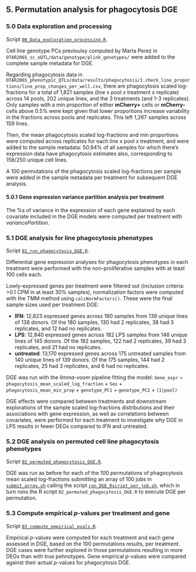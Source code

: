 
## 5. Permutation analysis for phagocytosis DGE 


### 5.0 Data exploration and processing
Script [`00_Data_exploration_processing.R`](00_Data_exploration_processing.R). 

Cell line genotype PCs previoulsy computed by Marta Perez in `OTAR2065_sc_eQTL/data/genotype/plink_genotypes/` were added to the complete sample metadata for DGE.

Regarding phagocytosis data in `OTAR2065_phenotypic_QTLs/data/results/phagocytosis/1.check_line_proportions/line_prop_changes_per_well.csv`, there are phagocytosis scaled log-fractions for a total of 1,821 samples (line x pool x treatment x replicate) across 14 pools, 202 unique lines, and the 3 treatments (and 1-3 replicates). Only samples with a min proportion of either **mCherry+** cells or  **mCherry-** cells above 0.5% were kept given that lower proportions increase variability in the fractions across pools and replicates. This left 1,267 samples across 159 lines.

Then, the mean phagocytosis scaled log-fractions and min proportions were computed across replicates for each line x pool x treatment, and were added to the sample metadata: 50.94% of all samples for which there’s expression data have phagocytosis estimates also, corresponding to 158/250 unique cell lines.

A 100 permutations of the phagocytosis scaled log-fractions per sample were added in the sample metadata per treatment for subsequent DGE analysis.


#### 5.0.1 Gene expression variance partition analysis per treatment 
The %s of variance in the expression of each gene explained by each covariate included in the DGE models were computed per treatment with *variancePartition*.



### 5.1 DGE analysis for line phagocytosis phenotypes
Script [`01_run_phagocytosis_DGE.R`](01_run_phagocytosis_DGE.R). 

Differential gene expression analyses for phagocytosis phenotypes in each treatment were performed with the non-proliferative samples with at least 100 cells each.

Lowly-expressed genes per treatment were filtered out (inclusion criteria: >0.1 CPM in at least 30% samples), normalization factors were computed with the TMM method using `calcNormFactors()`. These were the final sample sizes used per treatment DGE:

- **IFN**: 12,823 expressed genes across 180 samples from 139 unique lines of 138 donors. Of the 180 samples, 130 had 2 replicates, 38 had 3 replicates, and 12 had no replicates.
- **LPS**:  12,840 expressed genes across 182 LPS samples from 146 unique lines of 145 donors. Of the 182 samples, 122 had 2 replicates, 39 had 3 replicates, and 21 had no replicates.
- **untreated**:  13,170 expressed genes across 175 untreated samples from 140 unique lines of 139 donors. Of the 175 samples, 144 had 2 replicates, 25 had 3 replicates, and 6 had no replicates.

DGE was run with the *limma*-*voom* pipeline fitting the model:
`Gene_expr`  ~ `phagocytosis_mean_scaled_log_fraction` + `Sex` + `phagocytosis_mean_min_prop` + `genotype_PC1` + `genotype_PC2` + `(1|pool)`

DGE effects were compared between treatments and downstream explorations of the sample scaled log-fractions distributions and their associations with gene expression, as well as correlations between covariates, were performed for each treatment to investigate why DGE in LPS results in fewer DEGs compared to IFN and untreated.


### 5.2 DGE analysis on permuted cell line phagocytosis phenotypes
Script [`02_permuted_phagocytosis_DGE.R`](02_permuted_phagocytosis_DGE.R). 

DGE was run as before for each of the 100 permutations of phagocytosis mean scaled log-fractions submitting an array of 100 jobs in  [`submit_array.sh`](submit_array.sh) calling the script [`run_DGE_Rscript_per_job.sh`](run_DGE_Rscript_per_job.sh), which in turn runs the R script `02_permuted_phagocytosis_DGE.R` to execute DGE per permutation.

### 5.3 Compute empirical *p*-values per treatment and gene   
Script [`03_compute_empirical_pvals.R`](03_compute_empirical_pvals.R). 

Empirical *p*-values were computed for each treatment and each gene assessed in DGE, based on the 100 permutations results, per treatment. DGE cases were further explored in those permutations resulting in more DEGs than with true pehnotypes. 
Gene empirical *p*-values were compared against their actual *p*-values for phagocytosis DGE.



